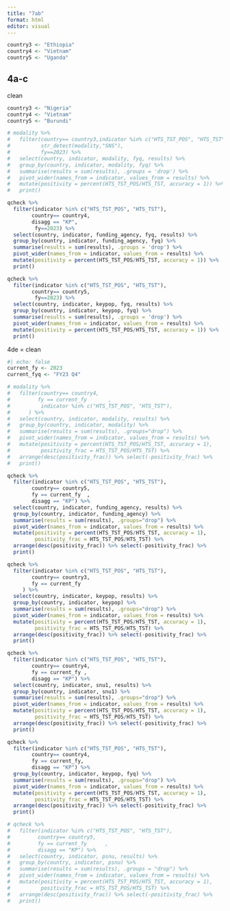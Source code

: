 ```yaml
---
title: "7ab"
format: html
editor: visual
---
```


```r
country3 <- "Ethiopia"
country4 <- "Vietnam"
country5 <- "Uganda"

```

## 4a-c

clean

```r
country3 <- "Nigeria"
country4 <- "Vietnam"
country5 <- "Burundi"

# modality %>%
#   filter(country== country3,indicator %in% c("HTS_TST_POS", "HTS_TST"),
#          str_detect(modality,"SNS"), 
#          fy==2023) %>%
#   select(country, indicator, modality, fyq, results) %>%
#   group_by(country, indicator, modality, fyq) %>% 
#   summarise(results = sum(results), .groups = 'drop') %>%
#   pivot_wider(names_from = indicator, values_from = results) %>%
#   mutate(positivity = percent(HTS_TST_POS/HTS_TST, accuracy = 1)) %>%
#   print()

qcheck %>%
  filter(indicator %in% c("HTS_TST_POS", "HTS_TST"),
        country== country4,
        disagg == "KP",
         fy==2023) %>%
  select(country, indicator, funding_agency, fyq, results) %>%
  group_by(country, indicator, funding_agency, fyq) %>% 
  summarise(results = sum(results), .groups = 'drop') %>%
  pivot_wider(names_from = indicator, values_from = results) %>%
  mutate(positivity = percent(HTS_TST_POS/HTS_TST, accuracy = 1)) %>%
  print()

qcheck %>%
  filter(indicator %in% c("HTS_TST_POS", "HTS_TST"),
        country== country5,
         fy==2023) %>%
  select(country, indicator, keypop, fyq, results) %>%
  group_by(country, indicator, keypop, fyq) %>% 
  summarise(results = sum(results), .groups = 'drop') %>%
  pivot_wider(names_from = indicator, values_from = results) %>%
  mutate(positivity = percent(HTS_TST_POS/HTS_TST, accuracy = 1)) %>%
  print()
```

4de = clean

```r
#| echo: false
current_fy <- 2023
current_fyq <- "FY23 Q4"

# modality %>%
#   filter(country== country4,
#         fy == current_fy       ,
#          indicator %in% c("HTS_TST_POS", "HTS_TST"),
#      ) %>%
#   select(country, indicator, modality, results) %>%
#   group_by(country, indicator, modality) %>% 
#   summarise(results = sum(results), .groups="drop") %>%
#   pivot_wider(names_from = indicator, values_from = results) %>%
#   mutate(positivity = percent(HTS_TST_POS/HTS_TST, accuracy = 1),
#          positivity_frac = HTS_TST_POS/HTS_TST) %>%
#   arrange(desc(positivity_frac)) %>% select(-positivity_frac) %>%
#   print()

qcheck %>%
  filter(indicator %in% c("HTS_TST_POS", "HTS_TST"),
        country== country5,
        fy == current_fy  ,     
        disagg == "KP") %>%
  select(country, indicator, funding_agency, results) %>%
  group_by(country, indicator, funding_agency) %>% 
  summarise(results = sum(results), .groups="drop") %>%
  pivot_wider(names_from = indicator, values_from = results) %>%
  mutate(positivity = percent(HTS_TST_POS/HTS_TST, accuracy = 1),
         positivity_frac = HTS_TST_POS/HTS_TST) %>%
  arrange(desc(positivity_frac)) %>% select(-positivity_frac) %>%
  print()

qcheck %>%
  filter(indicator %in% c("HTS_TST_POS", "HTS_TST"),
        country== country3,
        fy == current_fy       
     ) %>%
  select(country, indicator, keypop, results) %>%
  group_by(country, indicator, keypop) %>% 
  summarise(results = sum(results), .groups="drop") %>%
  pivot_wider(names_from = indicator, values_from = results) %>%
  mutate(positivity = percent(HTS_TST_POS/HTS_TST, accuracy = 1),
         positivity_frac = HTS_TST_POS/HTS_TST) %>%
  arrange(desc(positivity_frac)) %>% select(-positivity_frac) %>%
  print()

qcheck %>%
  filter(indicator %in% c("HTS_TST_POS", "HTS_TST"),
        country== country4,
        fy == current_fy ,      
        disagg == "KP") %>%
  select(country, indicator, snu1, results) %>%
  group_by(country, indicator, snu1) %>% 
  summarise(results = sum(results), .groups="drop") %>%
  pivot_wider(names_from = indicator, values_from = results) %>%
  mutate(positivity = percent(HTS_TST_POS/HTS_TST, accuracy = 1),
         positivity_frac = HTS_TST_POS/HTS_TST) %>%
  arrange(desc(positivity_frac)) %>% select(-positivity_frac) %>%
  print()

qcheck %>%
  filter(indicator %in% c("HTS_TST_POS", "HTS_TST"),
        country== country4,
        fy == current_fy,      
        disagg == "KP") %>%
  group_by(country, indicator, keypop, fyq) %>% 
  summarise(results = sum(results), .groups="drop") %>%
  pivot_wider(names_from = indicator, values_from = results) %>%
  mutate(positivity = percent(HTS_TST_POS/HTS_TST, accuracy = 1),
         positivity_frac = HTS_TST_POS/HTS_TST) %>%
  arrange(desc(positivity_frac)) %>% select(-positivity_frac) %>%
  print()

# qcheck %>%
#   filter(indicator %in% c("HTS_TST_POS", "HTS_TST"),
#         country== country5,
#         fy == current_fy      , 
#         disagg == "KP") %>%
#   select(country, indicator, psnu, results) %>%
#   group_by(country, indicator, psnu) %>% 
#   summarise(results = sum(results), .groups = "drop") %>%
#   pivot_wider(names_from = indicator, values_from = results) %>%
#   mutate(positivity = percent(HTS_TST_POS/HTS_TST, accuracy = 1),
#          positivity_frac = HTS_TST_POS/HTS_TST) %>%
#   arrange(desc(positivity_frac)) %>% select(-positivity_frac) %>%
#   print()
```
